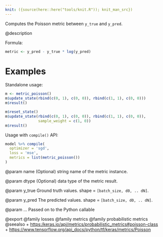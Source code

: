 ```yaml
---
knit: ({source(here::here("tools/knit.R")); knit_man_src})
---
```

Computes the Poisson metric between `y_true` and `y_pred`.

@description

Formula:

```r
metric <- y_pred - y_true * log(y_pred)
```

# Examples
Standalone usage:

```r
m <- metric_poisson()
m$update_state(rbind(c(0, 1), c(0, 0)), rbind(c(1, 1), c(0, 0)))
m$result()
```

```r
m$reset_state()
m$update_state(rbind(c(0, 1), c(0, 0)), rbind(c(1, 1), c(0, 0)),
               sample_weight = c(1, 0))
m$result()
```

Usage with `compile()` API:

```r
model %>% compile(
  optimizer = 'sgd',
  loss = 'mse',
  metrics = list(metric_poisson())
)
```

@param name
(Optional) string name of the metric instance.

@param dtype
(Optional) data type of the metric result.

@param y_true
Ground truth values. shape = `[batch_size, d0, .. dN]`.

@param y_pred
The predicted values. shape = `[batch_size, d0, .. dN]`.

@param ...
Passed on to the Python callable

@export
@family losses
@family metrics
@family probabilistic metrics
@seealso
+ <https:/keras.io/api/metrics/probabilistic_metrics#poisson-class>
+ <https://www.tensorflow.org/api_docs/python/tf/keras/metrics/Poisson>


